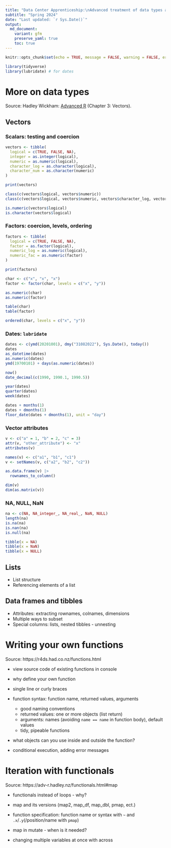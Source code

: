 ```yaml
---
title: "Data Center Apprenticeship:\nAdvanced treatment of data types and functions in R"
subtitle: "Spring 2024" 
date: "Last updated: `r Sys.Date()`"
output:
  md_document:
    variant: gfm
    preserve_yaml: true
    toc: true
---
```


```r
knitr::opts_chunk$set(echo = TRUE, message = FALSE, warning = FALSE, error = FALSE)
```

```r
library(tidyverse)
library(lubridate) # for dates
```

# More on data types

Source: Hadley Wickham: [Advanced R](https://adv-r.hadley.nz/vectors-chap.html) (Chapter 3: Vectors).

## Vectors

### Scalars: testing and coercion

```r
vectors <- tibble(
  logical = c(TRUE, FALSE, NA),
  integer = as.integer(logical),
  numeric = as.numeric(logical),
  character_log = as.character(logical),
  character_num = as.character(numeric)
)

print(vectors)

class(c(vectors$logical, vectors$numeric))
class(c(vectors$logical, vectors$numeric, vectors$character_log, vectors$character_num))

is.numeric(vectors$logical)
is.character(vectors$logical)
```
### Factors: coercion, levels, ordering

```r
factors <- tibble(
  logical = c(TRUE, FALSE, NA),
  factor = as.factor(logical),
  numeric_log = as.numeric(logical),
  numeric_fac = as.numeric(factor)
)

print(factors)

char <- c("x", "x", "x")
factor <- factor(char, levels = c("x", "y"))

as.numeric(char)
as.numeric(factor)

table(char)
table(factor)

ordered(char, levels = c("x", "y"))
```

### Dates: `lubridate`

```r
dates <- c(ymd(20201001), dmy("31082022"), Sys.Date(), today())
dates
as_datetime(dates)
as.numeric(dates)
ymd(19700101) + days(as.numeric(dates))

now()
date_decimal(c(1990, 1990.1, 1990.5))

year(dates)
quarter(dates)
week(dates)

dates + months(1)
dates + dmonths(1)
floor_date(dates + dmonths(1), unit = "day")
```

### Vector attributes

```r
v <- c("a" = 1, "b" = 2, "c" = 3)
attr(v, "other_attribute") <- "x"
attributes(v)

names(v) <- c("a1", "b1", "c1")
v <- setNames(v, c("a2", "b2", "c2"))

as.data.frame(v) |> 
  rownames_to_column()

dim(v)
dim(as.matrix(v))
```

### NA, NULL, NaN

```r
na <- c(NA, NA_integer_, NA_real_, NaN, NULL)
length(na)
is.na(na)
is.nan(na)
is.null(na)

tibble(x = NA)
tibble(x = NaN)
tibble(x = NULL)
```

## Lists

* List structure
* Referencing elements of a list

## Data frames and tibbles

* Attributes: extracting rownames, colnames, dimensions
* Multiple ways to subset
* Special columns: lists, nested tibbles - unnesting

# Writing your own functions

Source: https://r4ds.had.co.nz/functions.html

* view source code of existing functions in console
* why define your own function
* single line or curly braces
* function syntax: function name, returned values, arguments

  + good naming conventions
  + returned values: one or more objects (list return)
  + arguments: names (avoiding `name == name` in function body), default values
  + tidy, pipeable functions
  
* what objects can you use inside and outside the function?
* conditional execution, adding error messages

# Iteration with functionals

Source: https://adv-r.hadley.nz/functionals.html#map

* functionals instead of loops - why?
* map and its versions (map2, map_df, map_dbl, pmap, ect.)
* function specification: function name or syntax with `~` and `.x`/`.y`(/position/name with `pmap`)

* map in mutate - when is it needed?
* changing multiple variables at once with across 